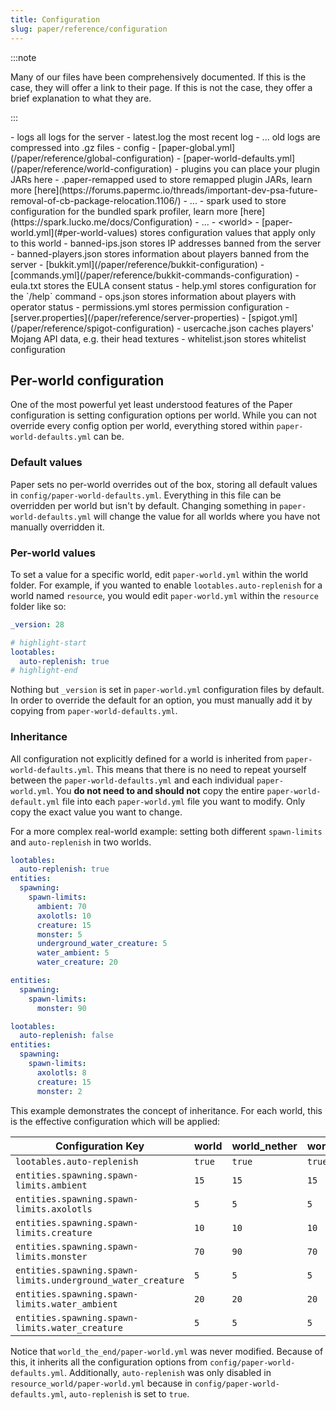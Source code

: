 ```yaml
---
title: Configuration
slug: paper/reference/configuration
---
```



:::note

Many of our files have been comprehensively documented. If this is the case, they will offer a link to their page.
If this is not the case, they offer a brief explanation to what they are.

:::

<FileTree>
  - logs all logs for the server
    - latest.log the most recent log
    - ... old logs are compressed into .gz files
  - config
    - [paper-global.yml](/paper/reference/global-configuration)
    - [paper-world-defaults.yml](/paper/reference/world-configuration)
  - plugins you can place your plugin JARs here
    - .paper-remapped used to store remapped plugin JARs, learn more [here](https://forums.papermc.io/threads/important-dev-psa-future-removal-of-cb-package-relocation.1106/)
      - ...
    - spark used to store configuration for the bundled spark profiler, learn more [here](https://spark.lucko.me/docs/Configuration)
      - ...
  - &lt;world&gt;
    - [paper-world.yml](#per-world-values) stores configuration values that apply only to this world
  - banned-ips.json stores IP addresses banned from the server
  - banned-players.json stores information about players banned from the server
  - [bukkit.yml](/paper/reference/bukkit-configuration)
  - [commands.yml](/paper/reference/bukkit-commands-configuration)
  - eula.txt stores the EULA consent status
  - help.yml stores configuration for the `/help` command
  - ops.json stores information about players with operator status
  - permissions.yml stores permission configuration
  - [server.properties](/paper/reference/server-properties)
  - [spigot.yml](/paper/reference/spigot-configuration)
  - usercache.json caches players' Mojang API data, e.g. their head textures
  - whitelist.json stores whitelist configuration
</FileTree>

## Per-world configuration

One of the most powerful yet least understood features of the Paper configuration is setting
configuration options per world. While you can not override every config option per world,
everything stored within `paper-world-defaults.yml` can be.

### Default values

Paper sets no per-world overrides out of the box, storing all default values in
`config/paper-world-defaults.yml`. Everything in this file can be overridden per world but isn't by
default. Changing something in `paper-world-defaults.yml` will change the value for all worlds where
you have not manually overridden it.

### Per-world values

To set a value for a specific world, edit `paper-world.yml` within the world folder. For example, if
you wanted to enable `lootables.auto-replenish` for a world named `resource`, you would edit
`paper-world.yml` within the `resource` folder like so:

```yaml title=resource/paper-world.yml
_version: 28

# highlight-start
lootables:
  auto-replenish: true
# highlight-end
```

Nothing but `_version` is set in `paper-world.yml` configuration files by default. In order to
override the default for an option, you must manually add it by copying from
`paper-world-defaults.yml`.

### Inheritance

All configuration not explicitly defined for a world is inherited from `paper-world-defaults.yml`.
This means that there is no need to repeat yourself between the `paper-world-defaults.yml` and each
individual `paper-world.yml`. You **do not need to and should not** copy the entire
`paper-world-default.yml` file into each `paper-world.yml` file you want to modify. Only copy the
exact value you want to change.

For a more complex real-world example: setting both different `spawn-limits` and `auto-replenish`
in two worlds.

```yaml title="paper-world-defaults.yml"
lootables:
  auto-replenish: true
entities:
  spawning:
    spawn-limits:
      ambient: 70
      axolotls: 10
      creature: 15
      monster: 5
      underground_water_creature: 5
      water_ambient: 5
      water_creature: 20
```

```yaml title="world_nether/paper-world.yml"
entities:
  spawning:
    spawn-limits:
      monster: 90
```

```yaml title="resource_world/paper-world.yml"
lootables:
  auto-replenish: false
entities:
  spawning:
    spawn-limits:
      axolotls: 8
      creature: 15
      monster: 2
```

This example demonstrates the concept of inheritance. For each world, this is the effective
configuration which will be applied:

| Configuration Key                                           | world  | world_nether | world_the_end | resource_world |
|-------------------------------------------------------------|--------|--------------|---------------|----------------|
| `lootables.auto-replenish`                                  | `true` | `true`       | `true`        | `false`        |
| `entities.spawning.spawn-limits.ambient`                    | `15`   | `15`         | `15`          | `15`           |
| `entities.spawning.spawn-limits.axolotls`                   | `5`    | `5`          | `5`           | `8`            |
| `entities.spawning.spawn-limits.creature`                   | `10`   | `10`         | `10`          | `15`           |
| `entities.spawning.spawn-limits.monster`                    | `70`   | `90`         | `70`          | `2`            |
| `entities.spawning.spawn-limits.underground_water_creature` | `5`    | `5`          | `5`           | `5`            |
| `entities.spawning.spawn-limits.water_ambient`              | `20`   | `20`         | `20`          | `20`           |
| `entities.spawning.spawn-limits.water_creature`             | `5`    | `5`          | `5`           | `5`            |

Notice that `world_the_end/paper-world.yml` was never modified. Because of this, it inherits all the
configuration options from `config/paper-world-defaults.yml`. Additionally, `auto-replenish` was
only disabled in `resource_world/paper-world.yml` because in `config/paper-world-defaults.yml`,
`auto-replenish` is set to `true`.
